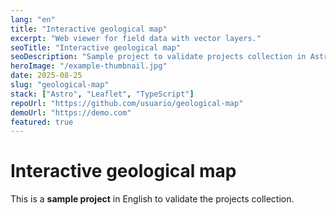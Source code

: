 ```yaml
---
lang: "en"
title: "Interactive geological map"
excerpt: "Web viewer for field data with vector layers."
seoTitle: "Interactive geological map"
seoDescription: "Sample project to validate projects collection in Astro."
heroImage: "/example-thumbnail.jpg"
date: 2025-08-25
slug: "geological-map"
stack: ["Astro", "Leaflet", "TypeScript"]
repoUrl: "https://github.com/usuario/geological-map"
demoUrl: "https://demo.com"
featured: true
---
```

# Interactive geological map

This is a **sample project** in English to validate the projects collection.

